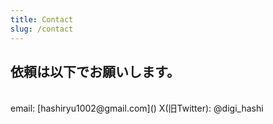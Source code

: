 ```yaml
---
title: Contact
slug: /contact
---
```



## 依頼は以下でお願いします。

<br />
<UnorderedList>
<ListItem>
  email: <Link as={GatsbyLink} target="_blank" textColor="blue.500" textDecoration="underline">[hashiryu1002@gmail.com](<mailto:hashiryu1002@gmail.com>)</Link>
</ListItem>
<ListItem>
  X(旧Twitter): <Link as={GatsbyLink} target="_blank" textColor="blue.500" textDecoration="underline" href="https://x.com/digi_hashi?s=21&t=ZXMMiFOEEa7cD5404poC3A">@digi_hashi</Link>
</ListItem>
</UnorderedList>
